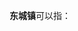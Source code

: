 '''东城镇'''可以指：
{{PRC admin/disambig|13/07/27/101/000|22/24/06/105/000|43/01/12/104/000|44/17/23/100/000|65/23/28/102/000}}
{{disambig|cat=三字中国镇名消歧义}}